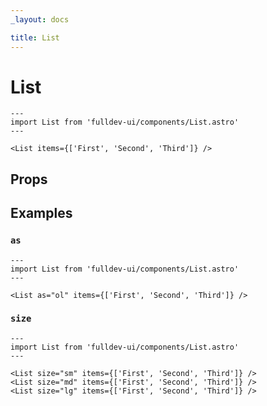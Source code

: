 ```yaml
---
_layout: docs

title: List
---
```


# List


```astro live
---
import List from 'fulldev-ui/components/List.astro'
---

<List items={['First', 'Second', 'Third']} />
```

## Props

<PropsTable />

## Examples

### `as`

```astro live
---
import List from 'fulldev-ui/components/List.astro'
---

<List as="ol" items={['First', 'Second', 'Third']} />
```

### `size`

```astro live
---
import List from 'fulldev-ui/components/List.astro'
---

<List size="sm" items={['First', 'Second', 'Third']} />
<List size="md" items={['First', 'Second', 'Third']} />
<List size="lg" items={['First', 'Second', 'Third']} />
```

